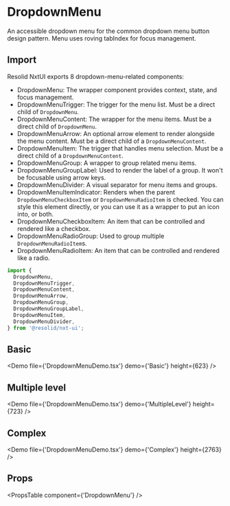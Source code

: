 # DropdownMenu

An accessible dropdown menu for the common dropdown menu button design pattern. Menu uses roving tabIndex for focus management.

## Import

Resolid NxtUI exports 8 dropdown-menu-related components:

- DropdownMenu: The wrapper component provides context, state, and focus management.
- DropdownMenuTrigger: The trigger for the menu list. Must be a direct child of `DropdownMenu`.
- DropdownMenuContent: The wrapper for the menu items. Must be a direct child of `DropdownMenu`.
- DropdownMenuArrow: An optional arrow element to render alongside the menu content. Must be a direct child of a `DropdownMenuContent`.
- DropdownMenuItem: The trigger that handles menu selection. Must be a direct child of a `DropdownMenuContent`.
- DropdownMenuGroup: A wrapper to group related menu items.
- DropdownMenuGroupLabel: Used to render the label of a group. It won't be focusable using arrow keys.
- DropdownMenuDivider: A visual separator for menu items and groups.
- DropdownMenuItemIndicator: Renders when the parent `DropdownMenuCheckboxItem` or `DropdownMenuRadioItem` is checked. You can style this element directly, or you can use it as a wrapper to put an icon into, or both.
- DropdownMenuCheckboxItem: An item that can be controlled and rendered like a checkbox.
- DropdownMenuRadioGroup: Used to group multiple `DropdownMenuRadioItem`s.
- DropdownMenuRadioItem: An item that can be controlled and rendered like a radio.

```javascript
import {
  DropdownMenu,
  DropdownMenuTrigger,
  DropdownMenuContent,
  DropdownMenuArrow,
  DropdownMenuGroup,
  DropdownMenuGroupLabel,
  DropdownMenuItem,
  DropdownMenuDivider,
} from '@resolid/nxt-ui';
```

## Basic

<Demo file={'DropdownMenuDemo.tsx'} demo={'Basic'} height={623} />

## Multiple level

<Demo file={'DropdownMenuDemo.tsx'} demo={'MultipleLevel'} height={723} />

## Complex

<Demo file={'DropdownMenuDemo.tsx'} demo={'Complex'} height={2763} />

## Props

<PropsTable component={'DropdownMenu'} />
